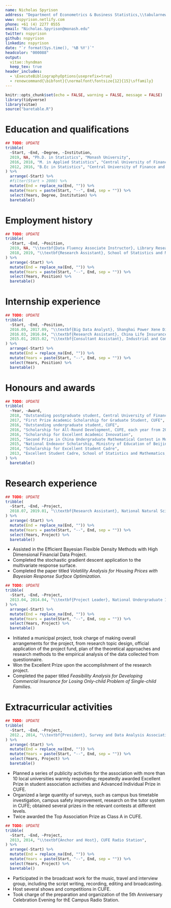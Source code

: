 ```yaml
---
name: Nicholas Spyrison
address: "Department of Econometrics & Business Statistics,\\tabularnewline Monash University, VIC 3145, Australia."
www: nspyrison.netlify.com
phone: +61 (4) 2277 0555
email: "Nicholas.Spyrison@monash.edu"
twitter: nspyrison
github: nspyrison
linkedin: nspyrison
date: "`r format(Sys.time(), '%B %Y')`"
headcolor: "000088"
output: 
  vitae::hyndman 
  keep_tex: true
header_includes:
  - \ExecuteBibliographyOptions{useprefix=true}
  - renewcommand{\bibfont}{\normalfont\fontsize{12}{15}\sffamily}
---
```


```r
knitr::opts_chunk$set(echo = FALSE, warning = FALSE, message = FALSE)
library(tidyverse)
library(vitae)
source("baretable.R")
```


# Education and qualifications

```r
## TODO: UPDATE
tribble(
  ~Start, ~End, ~Degree, ~Institution,
  2019, NA, "Ph.D. in Statistics", "Monash University",
  2016, 2018, "M. in Applied Statistics", "Central University of Finance and Economics",
  2012, 2016, "B.Ec in Statistics", "Central University of Finance and Economics"
) %>%
  arrange(-Start) %>%
  #filter(Start > 2000) %>%
  mutate(End = replace_na(End, "")) %>%
  mutate(Years = paste(Start, "--", End, sep = "")) %>%
  select(Years, Degree, Institution) %>%
  baretable()
```

# Employment history

```r
## TODO: UPDATE
tribble(
  ~Start, ~End, ~Position,
  2019, NA, "\\textbf{Data Fluency Associate Instructor}, Library Research Division, Monash University Library",
  2018, 2019, "\\textbf{Research Assistant}, School of Statistics and Mathematics, Central University of Finance and Economics",
) %>%
  arrange(-Start) %>%
  mutate(End = replace_na(End, "")) %>%
  mutate(Years = paste(Start, "--", End, sep = "")) %>%
  select(Years, Position) %>%
  baretable()
```

# Internship experience

```r
## TODO: UPDATE
tribble(
  ~Start, ~End, ~Position,
  2016.09, 2017.09, "\\textbf{Big Data Analyst}, Shanghai Power Xene Digital Technology Company, Beijing, China",
  2016.03, 2016.04, "\\textbf{Research Assistant}, China Life Insurance Company Limited, Beijing, China",
  2015.01, 2015.02, "\\textbf{Consultant Assistant}, Industrial and Commercial Bank of China (ICBC), \\ Hubei, China",
) %>%
  arrange(-Start) %>%
  mutate(End = replace_na(End, "")) %>%
  mutate(Years = paste(Start, "--", End, sep = "")) %>%
  select(Years, Position) %>%
  baretable()
```

# Honours and awards

```r
## TODO: UPDATE
tribble(
  ~Year, ~Award,
  2018, "Outstanding postgraduate student, Central University of Finance and Economics (CUFE)",
  2017, "First Prize Academic Scholarship for Graduate Student, CUFE",
  2016, "Outstanding undergraduate student, CUFE",
  2016, "Scholarship for All-Round Development, CUFE, each year from 2013 to 2016",
  2016, "Scholarship for Excellent Academic Innovation",
  2015, "Second Prize in China Undergraduate Mathematical Contest in Modeling",
  2015, "National Endeavor Scholarship, Ministry of Education of Beijing",
  2014, "Scholarship for Excellent Student Cadre",
  2013, "Excellent Student Cadre, School of Statistics and Mathematics, CUFE",
) %>%
  baretable()
```


# Research experience

```r
## TODO: UPDATE
tribble(
  ~Start, ~End, ~Project,
  2018.07, 2019.01, "\\textbf{Research Assistant}, National Natural Science Foundation of China",
) %>%
  arrange(-Start) %>%
  mutate(End = replace_na(End, "")) %>%
  mutate(Years = paste(Start, "--", End, sep = "")) %>%
  select(Years, Project) %>%
  baretable()
```
  
  * Assisted in the Efficient Bayesian Flexible Density Methods with High Dimensional Financial Data Project.
  * Completed the stochastic gradient descent application to the multivariate response surface.
  * Completed the paper titled *Volatility Analysis for Housing Prices with Bayesian Response
Surface Optimization*.

```r
## TODO: UPDATE
tribble(
  ~Start, ~End, ~Project,
  2013.04, 2014.04, "\\textbf{Project Leader}, National Undergraduate Innovation and Entrepreneurship Training Program",
) %>%
  arrange(-Start) %>%
  mutate(End = replace_na(End, "")) %>%
  mutate(Years = paste(Start, "--", End, sep = "")) %>%
  select(Years, Project) %>%
  baretable()
```
  
  * Initiated a municipal project, took charge of making overall arrangements for the project, from research topic design, official application of the project fund, plan of the theoretical approaches and research methods to the empirical analysis of the data collected from questionnaire.
  * Won the Excellent Prize upon the accomplishment of the research project.
  * Completed the paper titled *Feasibility Analysis for Developing Commercial Insurance for
Losing Only-child Problem of Single-child Families*.


# Extracurricular activities

```r
## TODO: UPDATE
tribble(
  ~Start, ~End, ~Project,
  2012., 2014, "\\textbf{President}, Survey and Data Analysis Association of CUFE",
) %>%
  arrange(-Start) %>%
  mutate(End = replace_na(End, "")) %>%
  mutate(Years = paste(Start, "--", End, sep = "")) %>%
  select(Years, Project) %>%
  baretable()
```
  
  * Planned a series of publicity activities for the association with more than 10 local universities warmly responding; repeatedly awarded Excellent Prize in student association activities and Advanced Individual Prize in CUFE.
  * Organized a large quantity of surveys, such as campus bus timetable investigation, campus safety improvement, research on the tutor system in CUFE; obtained several prizes in the relevant contests at different levels.
  * Twice awarded the Top Association Prize as Class A in CUFE.

```r
## TODO: UPDATE
tribble(
  ~Start, ~End, ~Project,
  2013, 2014, "\\textbf{Anchor and Host}, CUFE Radio Station",
) %>%
  arrange(-Start) %>%
  mutate(End = replace_na(End, "")) %>%
  mutate(Years = paste(Start, "--", End, sep = "")) %>%
  select(Years, Project) %>%
  baretable()
```
  
  * Participated in the broadcast work for the music, travel and interview group, including the script writing, recording, editing and broadcasting.
  * Host several shows and competitions in CUFE.
  * Took charge of the preparation and organization of the 5th Anniversary Celebration Evening
for thE Campus Radio Station.


